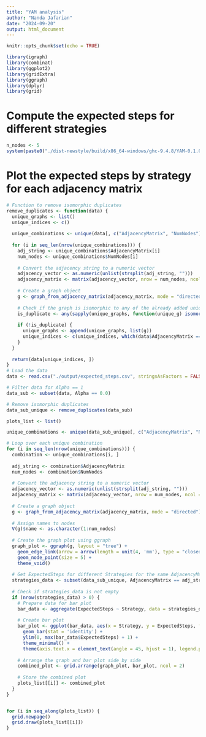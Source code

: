 ```yaml
---
title: "YAM analysis"
author: "Nanda Jafarian"
date: "2024-09-20"
output: html_document
---
```


```r
knitr::opts_chunk$set(echo = TRUE)
```

```r
library(igraph)
library(combinat)
library(ggplot2)
library(gridExtra)
library(ggraph)
library(dplyr)
library(grid)
``` 
# Compute the expected steps for different strategies

```r
n_nodes <- 5
system(paste0("./dist-newstyle/build/x86_64-windows/ghc-9.4.8/YAM-0.1.0.0/x/YAM/build/YAM/YAM.exe ", n_nodes, " ./data/adj_mat_", n_nodes,".csv", " False"))
```

# Plot the expected steps by strategy for each adjacency matrix

```r
# Function to remove isomorphic duplicates
remove_duplicates <- function(data) {
  unique_graphs <- list()
  unique_indices <- c()
  
  unique_combinations <- unique(data[, c("AdjacencyMatrix", "NumNodes")])
  
  for (i in seq_len(nrow(unique_combinations))) {
    adj_string <- unique_combinations$AdjacencyMatrix[i]
    num_nodes <- unique_combinations$NumNodes[i]
    
    # Convert the adjacency string to a numeric vector
    adjacency_vector <- as.numeric(unlist(strsplit(adj_string, "")))
    adjacency_matrix <- matrix(adjacency_vector, nrow = num_nodes, ncol = num_nodes, byrow = TRUE)
    
    # Create a graph object
    g <- graph_from_adjacency_matrix(adjacency_matrix, mode = "directed")
    
    # Check if the graph is isomorphic to any of the already added unique graphs
    is_duplicate <- any(sapply(unique_graphs, function(unique_g) isomorphic(unique_g, g)))
    
    if (!is_duplicate) {
      unique_graphs <- append(unique_graphs, list(g))
      unique_indices <- c(unique_indices, which(data$AdjacencyMatrix == adj_string & data$NumNodes == num_nodes))
    }
  }
  
  return(data[unique_indices, ])
}
# Load the data
data <- read.csv("./output/expected_steps.csv", stringsAsFactors = FALSE, colClasses = c(AdjacencyMatrix = "character"))

# Filter data for Alpha == 1
data_sub <- subset(data, Alpha == 0.0)

# Remove isomorphic duplicates
data_sub_unique <- remove_duplicates(data_sub)

plots_list <- list()

unique_combinations <- unique(data_sub_unique[, c("AdjacencyMatrix", "NumNodes")])

# Loop over each unique combination
for (i in seq_len(nrow(unique_combinations))) {
  combination <- unique_combinations[i, ]
  
  adj_string <- combination$AdjacencyMatrix
  num_nodes <- combination$NumNodes
  
  # Convert the adjacency string to a numeric vector
  adjacency_vector <- as.numeric(unlist(strsplit(adj_string, "")))
  adjacency_matrix <- matrix(adjacency_vector, nrow = num_nodes, ncol = num_nodes, byrow = TRUE)
  
  # Create a graph object
  g <- graph_from_adjacency_matrix(adjacency_matrix, mode = "directed")
  
  # Assign names to nodes
  V(g)$name <- as.character(1:num_nodes)
  
  # Create the graph plot using ggraph
  graph_plot <- ggraph(g, layout = "tree") +
    geom_edge_link(arrow = arrow(length = unit(4, 'mm'), type = "closed"), end_cap = circle(3, 'mm')) +
    geom_node_point(size = 5) +
    theme_void()
  
  # Get ExpectedSteps for different Strategies for the same AdjacencyMatrix and NumNodes
  strategies_data <- subset(data_sub_unique, AdjacencyMatrix == adj_string & NumNodes == num_nodes)
  
  # Check if strategies_data is not empty
  if (nrow(strategies_data) > 0) {
    # Prepare data for bar plot
    bar_data <- aggregate(ExpectedSteps ~ Strategy, data = strategies_data, FUN = mean)
    
    # Create bar plot
    bar_plot <- ggplot(bar_data, aes(x = Strategy, y = ExpectedSteps, fill = Strategy)) +
      geom_bar(stat = 'identity') +
      ylim(0, max(bar_data$ExpectedSteps) + 1) +
      theme_minimal() +
      theme(axis.text.x = element_text(angle = 45, hjust = 1), legend.position = "none")
    
    # Arrange the graph and bar plot side by side
    combined_plot <- grid.arrange(graph_plot, bar_plot, ncol = 2)
    
    # Store the combined plot
    plots_list[[i]] <- combined_plot
  }
}


for (i in seq_along(plots_list)) {
  grid.newpage()
  grid.draw(plots_list[[i]])
}


```

